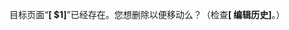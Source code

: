 <div class="plainlinks">目标页面“'''[{{fullurl:$1|redirect=no}} $1]'''”已经存在。您想删除以便移动么？（检查'''[{{fullurl:$1|action=history}} 编辑历史]'''。）
</div>